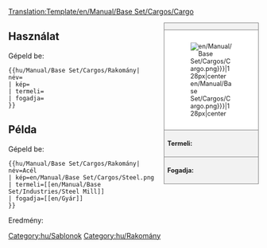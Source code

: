 <noinclude>[[Translation:Template/en/Manual/Base Set/Cargos/Cargo]]</noinclude><noinclude></noinclude><!--
--><div style="float:right; width:15em; font-size:90%; border:1px solid gray; background-color:#f2f2f2; margin-left:1em; margin-bottom:1em">
<div style="text-align:center; border-bottom:1px solid gray"><strong>{{{név}}}</strong></div>
<div style="padding:1em; background-color:white">[[File:{{{kép|en/Manual/Base Set/Cargos/Cargo.png}}}|128px|center]]</div>
<div style="border-top:1px solid gray; padding:0.5em"><strong>Termeli:</strong> {{{termeli}}}</div>
<div style="border-top:1px solid gray; padding:0.5em"><strong>Fogadja:</strong> {{{fogadja}}}</div>
</div><noinclude>

{{en/-}}
==Használat==
Gépeld be:
<pre>{{hu/Manual/Base Set/Cargos/Rakomány| név=
| kép=
| termeli=
| fogadja=
}}</pre>

==Példa==
Gépeld be:
<pre>{{hu/Manual/Base Set/Cargos/Rakomány| név=Acél
| kép=en/Manual/Base Set/Cargos/Steel.png
| termeli=[[en/Manual/Base Set/Industries/Steel Mill]]
| fogadja=[[en/Gyár]]
}}</pre>
Eredmény:
{{hu/Manual/Base Set/Cargos/Rakomány| név=Acél
| kép=en/Manual/Base Set/Cargos/Steel.png
| termeli=[[en/Manual/Base Set/Industries/Steel Mill]]
| fogadja=[[en/Gyár]]
}}
[[Category:hu/Sablonok]]
</noinclude><includeonly>[[Category:hu/Rakomány]]</includeonly>